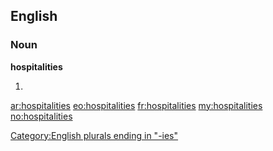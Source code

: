 ==English==

===Noun===
'''hospitalities'''

# {{plural of|[[hospitality]]}}

[[Category:English plurals ending in "-ies"]]

[[ar:hospitalities]]
[[eo:hospitalities]]
[[fr:hospitalities]]
[[my:hospitalities]]
[[no:hospitalities]]